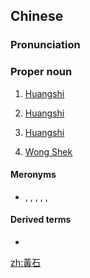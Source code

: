 {{also|黄石}}
==Chinese==
{{zh-forms|s=黄石|yellow|rock; stone}}
{{zh-wp|zh|yue|en:Huangshi (disambiguation)}}

===Pronunciation===
{{zh-pron
|m=Huángshí
|c=wong4 sek6
|md=Uòng-siŏh
|mn=Ng-chio̍h
|cat=pn
}}

===Proper noun===
{{zh-proper noun}}

# {{zh-div|市}} [[Huangshi]] {{gloss|a [[prefecture]]-[[level]] [[city]] in [[southeastern]] [[Hubei]], [[China]]}}
# {{zh-div|街道}} [[Huangshi]] {{gloss|a [[subdistrict]] in [[Baiyun]] [[district|District]], [[Guangzhou]], [[Guangdong]], [[China]]}}
# {{zh-div|鎮}} [[Huangshi]] {{gloss|a [[town]] in [[Licheng]] District, [[Putian]], [[Fujian]], [[China]]}}
# [[Wong Shek]] {{gloss|an [[area]] in [[Tai Po]] District on the [[Sai Kung]] [[peninsula|Peninsula]] in [[Hong Kong]]}}

====Meronyms====
* {{sense|city in Hubei}} {{zh-l|大冶}}, {{zh-l|黃石港}}, {{zh-l|西塞山}}, {{zh-l|下陸}}, {{zh-l|鐵山}}, {{zh-l|陽新}}

====Derived terms====
* {{zh-l|黃石港}}

{{zh-cat|Cities in China}}

[[zh:黃石]]